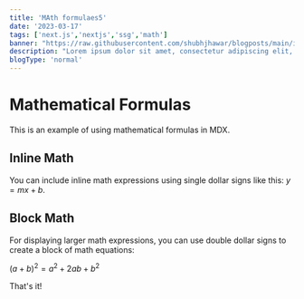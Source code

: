 ```yaml
---
title: 'MAth formulaes5'
date: '2023-03-17'
tags: ['next.js','nextjs','ssg','math']
banner: "https://raw.githubusercontent.com/shubhjhawar/blogposts/main/images/NextLevel1.png"
description: "Lorem ipsum dolor sit amet, consectetur adipiscing elit, sed do eiusmod tempor incididunt ut labore et dolore magna aliqua."
blogType: 'normal'
---
```


# Mathematical Formulas

This is an example of using mathematical formulas in MDX.

## Inline Math

You can include inline math expressions using single dollar signs like this: $y = mx + b$.

## Block Math

For displaying larger math expressions, you can use double dollar signs to create a block of math equations:

$(a + b)^2 = a^2 + 2ab + b^2$

That's it!
